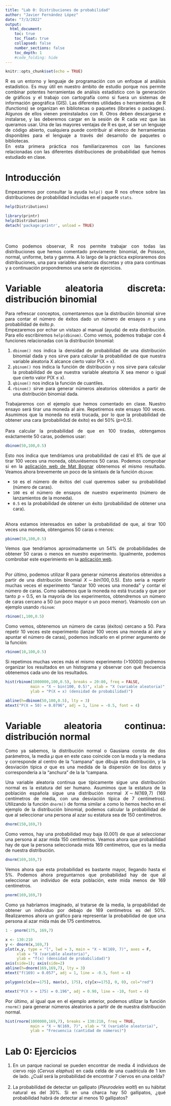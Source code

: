 ```yaml
---
title: "Lab 0: Distribuciones de probabilidad"
author: "Javier Fernández López"
date: "7/3/2022"
output: 
  html_document:
    toc: true
    toc_float: true
    collapsed: false
    number_sections: false
    toc_depth: 1
    #code_folding: hide
---
```


<style>
body {
text-align: justify}
</style>

```r
knitr::opts_chunk$set(echo = TRUE)
```

R es un entorno y lenguaje de programación con un enfoque al análisis estadístico. Es muy útil en nuestro ámbito de estudio porque nos permite combinar potentes herramientas de análisis estadístico con la generación de gráficos y el trabajo con cartografía como si fuera un sistemas de información geográfica (GIS).
Las diferentes utilidades o herramientas de R (functions) se organizan en bibliotecas o paquetes (libraries o packages). Algunos de ellos vienen preinstalados con R. Otros deben descargarse e instalarse, y las deberemos cargar en la sesión de R cada vez que las queramos usar. Una de las mayores ventajas de R es que, al ser un lenguaje de código abierto, cualquiera puede contribuir al elenco de herramientas disponibles para el lenguaje a través del desarrollo de paquetes o bibliotecas.
<br/>
En esta primera práctica nos familiarizaremos con las funciones relacionadas con las diferentes distribuciones de probabilidad que hemos estudiado en clase.

# Introducción

Empezaremos por consultar la ayuda `help()` que R nos ofrece sobre las distribuciones de probabilidad incluidas en el paquete `stats`.
```r
help(Distributions)
```
```r
library(printr)
help(Distributions)
detach('package:printr', unload = TRUE)
```
<br/><br/>
Como podemos observar, R nos permite trabajar con todas las distribuciones que hemos comentado
previamente: binomial, de Poisson, normal, uniforme, beta y gamma. A lo largo de la práctica exploraremos dos distribuciones, una para variables aleatorias discretas y otra para continuas y a continuación propondremos una serie de ejercicios.

# Variable aleatoria discreta: distribución binomial
Para refrescar conceptos, comentaremos que la distribución binomial sirve para contar el número de éxitos dado un número de ensayos _n_ y una probabilidad de éxito _p_.
\begin{equation}
\tag{Eq 1}\label{eq1}
X \sim bin(n, p)
\end{equation}
<br/>
Empezaremos por echar un vistazo al manual (ayuda) de esta distribución. Para ello escribiremos `help(dbinom)`. Como vemos, podemos trabajar con 4 funciones relacionadas con la distribución binomial:

1.   `dbinom()` nos indica la densidad de probabilidad de una distribución binomial dada y nos sirve para calcular la probabilidad de que nuestra variable aleatoria X alcance cierto valor P(X = x).
2.   `pbinom()` nos indica la función de distribución y nos sirve para calcular la probabilidad de que nuestra variable aleatoria X sea menor o igual que cierto valor P(X $\leq$ x).
3.   `qbinom()` nos indica la función de cuantiles.
4.   `rbinom()` sirve para generar números aleatorios obtenidos a partir de una distribución binomial dada.

Trabajaremos con el ejemplo que hemos comentado en clase. Nuestro ensayo será tirar una moneda al aire. Repetiremos este ensayo 100 veces. Asumimos que la moneda no está trucada, por lo que la probabilidad de obtener una cara (probabilidad de éxito) es del 50% (_p_=0.5).
<br/><br/>
Para calcular la probabilidad de que en 100 tiradas, obtengamos exáctamente 50 caras, podemos usar:
```r
dbinom(50,100,0.5)
```
Esto nos indica que tendríamos una probabilidad de casi el 8% de que al tirar 100 veces una moneda, obtuviésemos 50 caras. Podemos comprobar si en la [aplicación web de Mat Bognar](https://homepage.divms.uiowa.edu/~mbognar/applets/bin.html) obtenemos el mismo resultado. Veamos ahora brevemente un poco de la sintaxis de la función `dbinom`:

*   `50` es el número de éxitos del cual queremos saber su probabilidad (número de caras).
*   `100` es el número de ensayos de nuestro experimento (número de lanzamientos de la moneda).
*   `0.5` es la probabilidad de obtener un éxito (probabilidad de obtener una cara).
<br/><br/>

Ahora estamos interesados en saber la probabilidad de que, al tirar 100 veces una moneda, obtengamos 50 caras o menos:

```r
pbinom(50,100,0.5)
```
Vemos que tendríamos aproximadamente un 54% de probabilidades de obtener 50 caras o menos en nuestro experimento. Igualmente, podemos combrobar este experimiento en la [aplicación web](https://homepage.divms.uiowa.edu/~mbognar/applets/bin.html).
<br/><br/>

Por último, podemos utilizar R para generar números aleatorios obtenidos a partir de una distribución binomial $X \sim bin(100, 0.5)$. Esto sería a repetir muchas veces el experimento "lanzar 100 veces una moneda" y contar el número de caras. Como sabemos que la moneda no está trucada y que por tanto $p = 0.5$, en la mayoría de los experimentos, obtendremos un número de caras cercano a 50 (un poco mayor o un poco menor). Veámoslo con un ejemplo usando `rbinom`:

```r
rbinom(1,100,0.5)
```
Como vemos, obtenemos un número de caras (éxitos) cercano a 50. Para repetir 10 veces este experimento (lanzar 100 veces una moneda al aire y apuntar el número de caras), podemos indicarlo en el primer argumento de la función:

```r
rbinom(10,100,0.5)
```
Si repetimos muchas veces más el mismo experimento (>10000) podremos organizar los resultados en un histograma y observar con qué frecuencia obtenemos cada uno de los resultados.

```r
hist(rbinom(1000000,100,0.5), breaks = 20:80, freq = FALSE, 
           main = "X ~ bin(100, 0.5)", xlab = "X (variable aleatoria)",
           ylab = "P(X = x) (densidad de probabilidad)")

abline(h=dbinom(50,100,0.5), lty = 3)
mtext("P(X = 50) = 0.0796", adj = 1, line = -0.5, font = 4)
```

# Variable aleatoria continua: distribución normal
Como ya sabemos, la distribución normal o Gausiana consta de dos parámetros, la media $\mu$ que en este caso coincide con la moda y la mediana y corresponde al centro de la "campana" que dibuja esta distribución, y la desviación típica $\sigma$ que es una medida de la dispersión de los datos y correspondería a la "anchura" de la la "campana.
\begin{equation}
\tag{Eq 2}\label{eq2}
X \sim N(\mu, \sigma)
\end{equation}
<br/>

Una variable aleatoria continua que típicamente sigue una distribución normal es la estatura del ser humano. Asumimos que la estatura de la población española sigue una distribución normal $X \sim N(169, 7)$ (169 centímetros de media, con una desviación típica de 7 centímetros). Utilizando la función `dnorm()` de forma similar a como lo hemos hecho en el ejemplo de la distribución binomial, podemos calcular la probabilidad de que al seleccionar una persona al azar su estatura sea de 150 centímetros.

```r
dnorm(150,169,7)
```
Como vemos, hay una probabilidad muy baja (0.001) de que al seleccionar una persona al azar mida 150 centímetros. Veamos ahora que probabilidad hay de que la persona seleccionada mida 169 centímetros, que es la media de nuestra distribución.

```r
dnorm(169,169,7)
```
Vemos ahora que esta probabilidad es bastante mayor, llegando hasta el 5%. Podemos ahora preguntarnos que probabilidad hay de que al seleccionar un individuo de esta población, este mida menos de 169 centímetros.

```r
pnorm(169,169,7)
```
Como ya habríamos imaginado, al tratarse de la media, la propabilidad de obtener un individuo por debajo de 169 centímetros es del 50%. Realizaremos ahora un gráfico para representar la probabilidad de que una persona al azar mida más de 175 centímetros.

```r
1 - pnorm(175, 169,7)

x <- 130:210
y <- dnorm(x,169,7)
plot(x,y, type = "l", lwd = 3, main = "X ~ N(169, 7)", axes = F,
     xlab = "X (variable aleatoria)",
     ylab = "f(x) (densidad de probabilidad)")
axis(side=1); axis(side=2)
abline(h=dnorm(169,169,7), lty = 3)
mtext("f(169) = 0.057", adj = 1, line = -0.5, font = 4)

polygon(c(x[x>=175], max(x), 175), c(y[x>=175], 0, 0), col="red")

mtext("P(X > = 175) = 0.196", adj = 0.90, line = -10, font = 4)
```

Por último, al igual que en el ejemplo anterior, podemos utilizar la función `rnorm()` para generar números aleatorios a partir de de nuestra distribución normal.

```r
hist(rnorm(1000000,169,7), breaks = 130:210, freq = TRUE, 
           main = "X ~ N(169, 7)", xlab = "X (variable aleatoria)",
           ylab = "Frecuencia (cantidad de números)")
```

# Lab 0: Ejercicios

1.   En un parque nacional se pueden encontrar de media 4 individuos de ciervo rojo (_Cervus elaphus_) en cada celda de una cuadrícula de 1 km de lado. ¿Cuál será la probabilidad de encontrar 7 ciervos en una celda?
<br/><br/>
2.   La probabilidad de detectar un gallipato (_Pleurodeles waltl_) en su hábitat natural es del 30%. Si en una charca hay 50 gallipatos, ¿qué probabilidad habrá de detectar al menos 10 gallipatos?